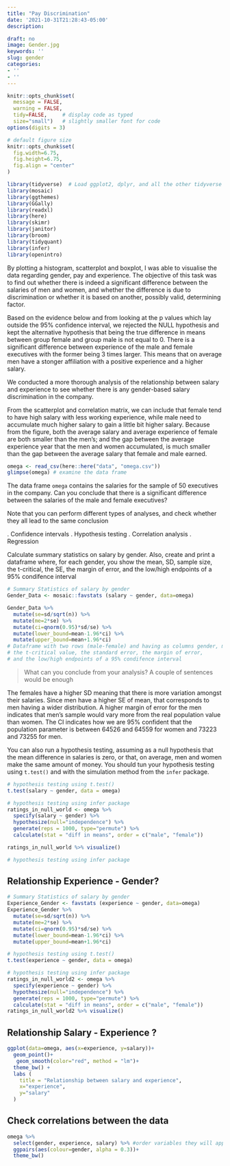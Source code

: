 ```yaml
---
title: "Pay Discrimination"
date: '2021-10-31T21:28:43-05:00'
description:

draft: no
image: Gender.jpg
keywords: ''
slug: gender
categories:
- ''
- ''
---
```

```r
knitr::opts_chunk$set(
  message = FALSE, 
  warning = FALSE, 
  tidy=FALSE,     # display code as typed
  size="small")   # slightly smaller font for code
options(digits = 3)

# default figure size
knitr::opts_chunk$set(
  fig.width=6.75, 
  fig.height=6.75,
  fig.align = "center"
)
```


```r
library(tidyverse)  # Load ggplot2, dplyr, and all the other tidyverse packages
library(mosaic)
library(ggthemes)
library(GGally)
library(readxl)
library(here)
library(skimr)
library(janitor)
library(broom)
library(tidyquant)
library(infer)
library(openintro)
```

By plotting a histogram, scatterplot and boxplot, I was able to visualise the data regarding gender, pay and experience. The objective of this task was to find out whether there is indeed a significant difference between the salaries of men and women, and whether the difference is due to discrimination or whether it is based on another, possibly valid, determining factor. 

Based on the evidence below and from looking at the p values which lay outside the 95% confidence interval, we rejected the NULL hypothesis and kept the alternative hypothesis that being the true difference in means between group female and group male is not equal to 0. There is a significant difference between experience of the male and female executives with the former being 3 times larger. This means that on average men have a stonger affiliation with a positive experience and a higher salary.

We conducted a more thorough analysis of the relationship between salary and experience to see whether there is any gender-based salary discrimination in the company.

From the scatterplot and correlation matrix, we can include that female tend to have high salary with less working experience, while male need to accumulate much higher salary to gain a little bit higher salary. Because from the figure, both the average salary and average experience of female are both smaller than the men's; and the gap between the average experience year that the men and women accumulated, is much smaller than the gap between the average salary that female and male earned.
```r
omega <- read_csv(here::here("data", "omega.csv"))
glimpse(omega) # examine the data frame
```


The data frame `omega`  contains the salaries for the sample of 50 executives in the company. Can you conclude that there is a significant difference between the salaries of the male and female executives?

Note that you can perform different types of analyses, and check whether they all lead to the same conclusion 

.	Confidence intervals
.	Hypothesis testing
.	Correlation analysis
.	Regression


Calculate summary statistics on salary by gender. Also, create and print a dataframe where, for each gender, you show the mean, SD, sample size, the t-critical, the SE, the margin of error, and the low/high endpoints of a 95% condifence interval

```r
# Summary Statistics of salary by gender
Gender_Data <- mosaic::favstats (salary ~ gender, data=omega)

Gender_Data %>%
  mutate(se=sd/sqrt(n)) %>%
  mutate(me=2*se) %>%
  mutate(ci=qnorm(0.95)*sd/se) %>%
  mutate(lower_bound=mean-1.96*ci) %>%
  mutate(upper_bound=mean+1.96*ci)
# Dataframe with two rows (male-female) and having as columns gender, mean, SD, sample size, 
# the t-critical value, the standard error, the margin of error, 
# and the low/high endpoints of a 95% condifence interval


```

> What can you conclude from your analysis? A couple of sentences would be enough

The females have a higher SD meaning that there is more variation amongst their salaries. Since men have a higher SE of mean, that corresponds to men having a wider distribution. A higher margin of error for the men indicates that men's sample would vary more from the real population value than women. The CI indicates how we are 95% confident that the population parameter is between 64526 and 64559 for women and 73223 and 73255 for men.

You can also run a hypothesis testing, assuming as a null hypothesis that the mean difference in salaries is zero, or that, on average, men and women make the same amount of money. You should tun your hypothesis testing using `t.test()` and with the simulation method from the `infer` package.

```r

# hypothesis testing using t.test() 
t.test(salary ~ gender, data = omega)

# hypothesis testing using infer package
ratings_in_null_world <- omega %>% 
  specify(salary ~ gender) %>%
  hypothesize(null="independence") %>%
  generate(reps = 1000, type="permute") %>%
  calculate(stat = "diff in means", order = c("male", "female"))

ratings_in_null_world %>% visualize()

# hypothesis testing using infer package
```

## Relationship Experience - Gender?

```r

# Summary Statistics of salary by gender
Experience_Gender <- favstats (experience ~ gender, data=omega) 
Experience_Gender %>%
  mutate(se=sd/sqrt(n)) %>%
  mutate(me=2*se) %>%
  mutate(ci=qnorm(0.95)*sd/se) %>%
  mutate(lower_bound=mean-1.96*ci) %>%
  mutate(upper_bound=mean+1.96*ci)

# hypothesis testing using t.test() 
t.test(experience ~ gender, data = omega)

# hypothesis testing using infer package
ratings_in_null_world2 <- omega %>% 
  specify(experience ~ gender) %>%
  hypothesize(null="independence") %>%
  generate(reps = 1000, type="permute") %>%
  calculate(stat = "diff in means", order = c("male", "female")) 
ratings_in_null_world2 %>% visualize()

```


## Relationship Salary - Experience ?
```r

ggplot(data=omega, aes(x=experience, y=salary))+
  geom_point()+
   geom_smooth(color="red", method = "lm")+
  theme_bw() +
  labs (
    title = "Relationship between salary and experience",
    x="experience",
    y="salary"
  )

```


## Check correlations between the data
```r
omega %>% 
  select(gender, experience, salary) %>% #order variables they will appear in ggpairs()
  ggpairs(aes(colour=gender, alpha = 0.3))+
  theme_bw()
```

